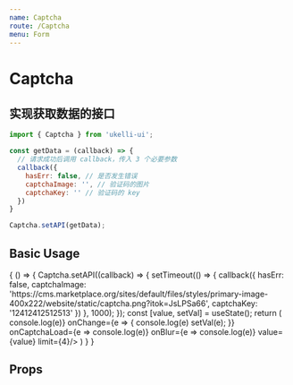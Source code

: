 ```yaml
---
name: Captcha
route: /Captcha
menu: Form
---
```



# Captcha

## 实现获取数据的接口

```js
import { Captcha } from 'ukelli-ui';

const getData = (callback) => {
  // 请求成功后调用 callback，传入 3 个必要参数
  callback({
    hasErr: false, // 是否发生错误
    captchaImage: '', // 验证码的图片
    captchaKey: '' // 验证码的 key
  })
}

Captcha.setAPI(getData);
```

## Basic Usage

<Playground>
  {
    () => {
      Captcha.setAPI((callback) => {
        setTimeout(() => {
          callback({
            hasErr: false,
            captchaImage: 'https://cms.marketplace.org/sites/default/files/styles/primary-image-400x222/website/static/captcha.png?itok=JsLPSa66',
            captchaKey: '12412412512513'
          })
        }, 1000);
      });
      const [value, setVal] = useState();
      return (
        <Captcha
          onError={e => console.log(e)}
          onChange={e => {
            console.log(e)
            setVal(e);
          }}
          onCaptchaLoad={e => console.log(e)}
          onBlur={e => console.log(e)}
          value={value}
          limit={4}/>
      )
    }
  }
</Playground>

## Props

<Props of={Captcha} />
